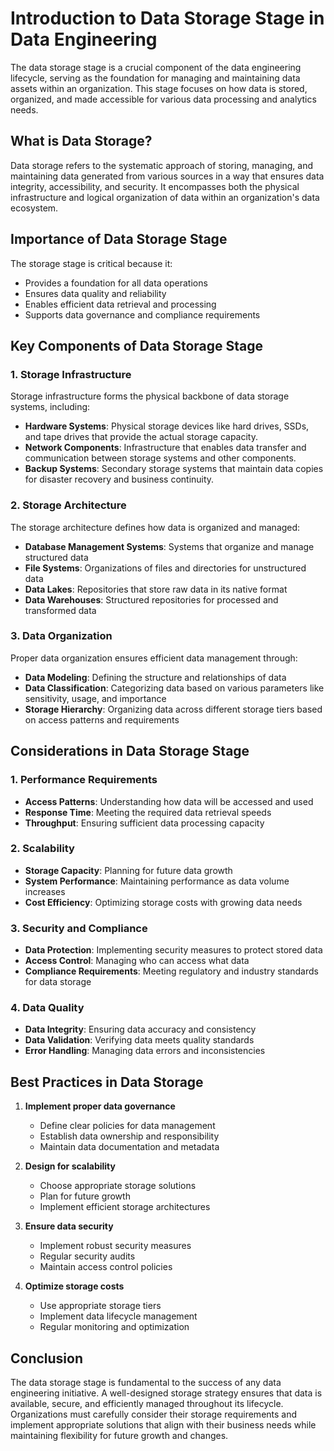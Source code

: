 # Introduction to Data Storage Stage in Data Engineering

The data storage stage is a crucial component of the data engineering lifecycle, serving as the foundation for managing and maintaining data assets within an organization. This stage focuses on how data is stored, organized, and made accessible for various data processing and analytics needs.

## What is Data Storage?

Data storage refers to the systematic approach of storing, managing, and maintaining data generated from various sources in a way that ensures data integrity, accessibility, and security. It encompasses both the physical infrastructure and logical organization of data within an organization's data ecosystem.

## Importance of Data Storage Stage

The storage stage is critical because it:
- Provides a foundation for all data operations
- Ensures data quality and reliability
- Enables efficient data retrieval and processing
- Supports data governance and compliance requirements

## Key Components of Data Storage Stage

### 1. Storage Infrastructure
Storage infrastructure forms the physical backbone of data storage systems, including:
* **Hardware Systems**: Physical storage devices like hard drives, SSDs, and tape drives that provide the actual storage capacity.
* **Network Components**: Infrastructure that enables data transfer and communication between storage systems and other components.
* **Backup Systems**: Secondary storage systems that maintain data copies for disaster recovery and business continuity.

### 2. Storage Architecture
The storage architecture defines how data is organized and managed:
* **Database Management Systems**: Systems that organize and manage structured data
* **File Systems**: Organizations of files and directories for unstructured data
* **Data Lakes**: Repositories that store raw data in its native format
* **Data Warehouses**: Structured repositories for processed and transformed data

### 3. Data Organization
Proper data organization ensures efficient data management through:
* **Data Modeling**: Defining the structure and relationships of data
* **Data Classification**: Categorizing data based on various parameters like sensitivity, usage, and importance
* **Storage Hierarchy**: Organizing data across different storage tiers based on access patterns and requirements

## Considerations in Data Storage Stage

### 1. Performance Requirements
* **Access Patterns**: Understanding how data will be accessed and used
* **Response Time**: Meeting the required data retrieval speeds
* **Throughput**: Ensuring sufficient data processing capacity

### 2. Scalability
* **Storage Capacity**: Planning for future data growth
* **System Performance**: Maintaining performance as data volume increases
* **Cost Efficiency**: Optimizing storage costs with growing data needs

### 3. Security and Compliance
* **Data Protection**: Implementing security measures to protect stored data
* **Access Control**: Managing who can access what data
* **Compliance Requirements**: Meeting regulatory and industry standards for data storage

### 4. Data Quality
* **Data Integrity**: Ensuring data accuracy and consistency
* **Data Validation**: Verifying data meets quality standards
* **Error Handling**: Managing data errors and inconsistencies

## Best Practices in Data Storage

1. **Implement proper data governance**
   - Define clear policies for data management
   - Establish data ownership and responsibility
   - Maintain data documentation and metadata

2. **Design for scalability**
   - Choose appropriate storage solutions
   - Plan for future growth
   - Implement efficient storage architectures

3. **Ensure data security**
   - Implement robust security measures
   - Regular security audits
   - Maintain access control policies

4. **Optimize storage costs**
   - Use appropriate storage tiers
   - Implement data lifecycle management
   - Regular monitoring and optimization

## Conclusion

The data storage stage is fundamental to the success of any data engineering initiative. A well-designed storage strategy ensures that data is available, secure, and efficiently managed throughout its lifecycle. Organizations must carefully consider their storage requirements and implement appropriate solutions that align with their business needs while maintaining flexibility for future growth and changes.